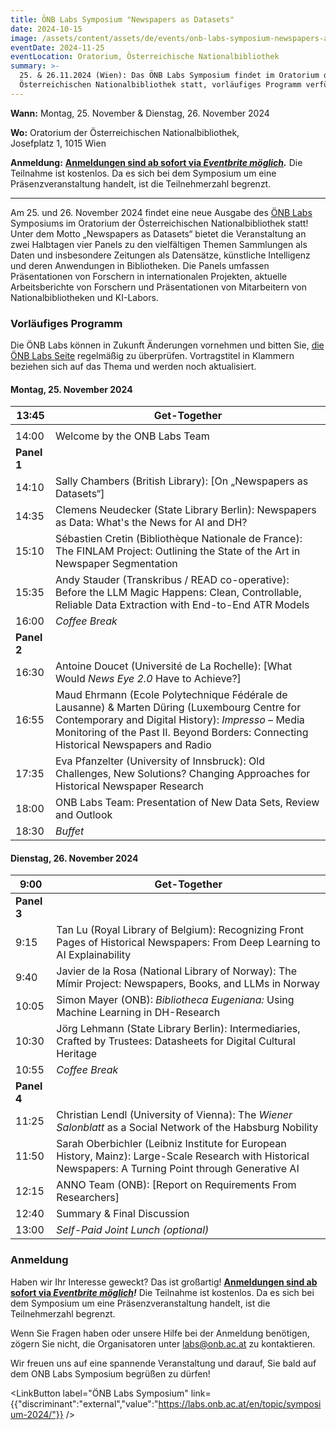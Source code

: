 ```yaml
---
title: ÖNB Labs Symposium "Newspapers as Datasets"
date: 2024-10-15
image: /assets/content/assets/de/events/onb-labs-symposium-newspapers-as-datasets/image.jpg
eventDate: 2024-11-25
eventLocation: Oratorium, Österreichische Nationalbibliothek
summary: >-
  25. & 26.11.2024 (Wien): Das ÖNB Labs Symposium findet im Oratorium der
  Österreichischen Nationalbibliothek statt, vorläufiges Programm verfügbar!
---
```

**Wann:** Montag, 25. November & Dienstag, 26. November 2024

**Wo:** Oratorium der Österreichischen Nationalbibliothek,\
Josefplatz 1, 1015 Wien

**Anmeldung:** [**Anmeldungen sind ab sofort via *Eventbrite möglich***](https://www.eventbrite.at/e/onb-labs-symposium-2024-tickets-999301075417)***.*** Die Teilnahme ist kostenlos. Da es sich bei dem Symposium um eine Präsenzveranstaltung handelt, ist die Teilnehmerzahl begrenzt.

---

Am 25. und 26. November 2024 findet eine neue Ausgabe des [ÖNB Labs](https://labs.onb.ac.at/en/) Symposiums im Oratorium der Österreichischen Nationalbibliothek statt! Unter dem Motto „Newspapers as Datasets“ bietet die Veranstaltung an zwei Halbtagen vier Panels zu den vielfältigen Themen Sammlungen als Daten und insbesondere Zeitungen als Datensätze, künstliche Intelligenz und deren Anwendungen in Bibliotheken. Die Panels umfassen Präsentationen von Forschern in internationalen Projekten, aktuelle Arbeitsberichte von Forschern und Präsentationen von Mitarbeitern von Nationalbibliotheken und KI-Labors.

### Vorläufiges Programm

Die ÖNB Labs können in Zukunft Änderungen vornehmen und bitten Sie, [die ÖNB Labs Seite](https://labs.onb.ac.at/en/topic/symposium-2024/) regelmäßig zu überprüfen. Vortragstitel in Klammern beziehen sich auf das Thema und werden noch aktualisiert.

#### **Montag, 25. November 2024**

| 13:45       | Get-Together                                                                                                                                                                                                                               |
| ----------- | ------------------------------------------------------------------------------------------------------------------------------------------------------------------------------------------------------------------------------------------ |
|             |                                                                                                                                                                                                                                            |
| 14:00       | Welcome by the ONB Labs Team                                                                                                                                                                                                               |
| **Panel 1** |                                                                                                                                                                                                                                            |
| 14:10       | Sally Chambers (British Library): \[On „Newspapers as Datasets“]                                                                                                                                                                           |
| 14:35       | Clemens Neudecker (State Library Berlin): Newspapers as Data: What's the News for AI and DH?                                                                                                                                               |
| 15:10       | Sébastien Cretin (Bibliothèque Nationale de France): The FINLAM Project: Outlining the State of the Art in Newspaper Segmentation                                                                                                          |
| 15:35       | Andy Stauder (Transkribus / READ co-operative): Before the LLM Magic Happens: Clean, Controllable, Reliable Data Extraction with End-to-End ATR Models                                                                                     |
| 16:00       | *Coffee Break*                                                                                                                                                                                                                             |
| **Panel 2** |                                                                                                                                                                                                                                            |
| 16:30       | Antoine Doucet (Université de La Rochelle): \[What Would *News Eye 2.0* Have to Achieve?]                                                                                                                                                  |
| 16:55       | Maud Ehrmann (Ecole Polytechnique Fédérale de Lausanne) & Marten Düring (Luxembourg Centre for Contemporary and Digital History): *Impresso* – Media Monitoring of the Past II. Beyond Borders: Connecting Historical Newspapers and Radio |
| 17:35       | Eva Pfanzelter (University of Innsbruck): Old Challenges, New Solutions? Changing Approaches for Historical Newspaper Research                                                                                                             |
| 18:00       | ONB Labs Team: Presentation of New Data Sets, Review and Outlook                                                                                                                                                                           |
| 18:30       | *Buffet*                                                                                                                                                                                                                                   |

#### **Dienstag, 26. November 2024**

| 9:00        | Get-Together                                                                                                                                              |
| ----------- | --------------------------------------------------------------------------------------------------------------------------------------------------------- |
| **Panel 3** |                                                                                                                                                           |
| 9:15        | Tan Lu (Royal Library of Belgium): Recognizing Front Pages of Historical Newspapers: From Deep Learning to AI Explainability                              |
| 9:40        | Javier de la Rosa (National Library of Norway): The Mímir Project: Newspapers, Books, and LLMs in Norway                                                  |
| 10:05       | Simon Mayer (ONB): *Bibliotheca Eugeniana:* Using Machine Learning in DH-Research                                                                         |
| 10:30       | Jörg Lehmann (State Library Berlin): Intermediaries, Crafted by Trustees: Datasheets for Digital Cultural Heritage                                        |
| 10:55       | *Coffee Break*                                                                                                                                            |
| **Panel 4** |                                                                                                                                                           |
| 11:25       | Christian Lendl (University of Vienna): The *Wiener Salonblatt* as a Social Network of the Habsburg Nobility                                              |
| 11:50       | Sarah Oberbichler (Leibniz Institute for European History, Mainz): Large-Scale Research with Historical Newspapers: A Turning Point through Generative AI |
| 12:15       | ANNO Team (ONB): \[Report on Requirements From Researchers]                                                                                               |
| 12:40       | Summary & Final Discussion                                                                                                                                |
| 13:00       | *Self-Paid Joint Lunch (optional)*                                                                                                                        |

### Anmeldung

Haben wir Ihr Interesse geweckt? Das ist großartig! [**Anmeldungen sind ab sofort via *Eventbrite möglich***](https://www.eventbrite.at/e/onb-labs-symposium-2024-tickets-999301075417)***!*** Die Teilnahme ist kostenlos. Da es sich bei dem Symposium um eine Präsenzveranstaltung handelt, ist die Teilnehmerzahl begrenzt.

Wenn Sie Fragen haben oder unsere Hilfe bei der Anmeldung benötigen, zögern Sie nicht, die Organisatoren unter [labs@onb.ac.at](mailto:labs@onb.ac.at) zu kontaktieren.

Wir freuen uns auf eine spannende Veranstaltung und darauf, Sie bald auf dem ONB Labs Symposium begrüßen zu dürfen!

<LinkButton label="ÖNB Labs Symposium" link={{"discriminant":"external","value":"https://labs.onb.ac.at/en/topic/symposium-2024/"}} />
